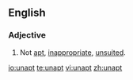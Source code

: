 ==English==

===Adjective===
{{en-adj}}

#Not [[apt]], [[inappropriate]], [[unsuited]].

[[io:unapt]]
[[te:unapt]]
[[vi:unapt]]
[[zh:unapt]]